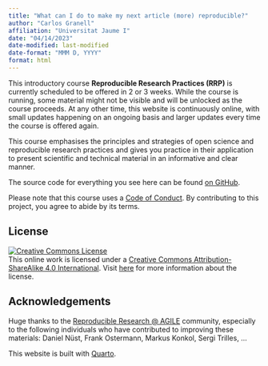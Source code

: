 ---
title: "What can I do to make my next article (more) reproducible?"
author: "Carlos Granell"
affiliation: "Universitat Jaume I"
date: "04/14/2023"
date-modified: last-modified
date-format: "MMM D, YYYY"
format: html
---


This introductory course **Reproducible Research Practices (RRP)** is currently scheduled to be offered in 2 or 3 weeks. While the course is running, some material might not be visible and will be unlocked as the course proceeds. At any other time, this website is continuously online, with small updates happening on an ongoing basis and larger updates every time the course is offered again.


This course emphasises the principles and strategies of open science and reproducible research practices and gives you practice in their application to present scientific and technical material in an informative and clear manner.

The source code for everything you see here can be found [on GitHub](https://github.com/cgranell/rpp).


Please note that this course uses a [Code of Conduct](https://github.com/cgranell/rrp/blob/main/CODE_OF_CONDUCT.md).
By contributing to this project, you agree to abide by its terms.


## License {.unnumbered}

<a rel="license" href="https://creativecommons.org/licenses/by-sa/4.0/"><img src="https://licensebuttons.net/l/by-sa/4.0/88x31.png" alt="Creative Commons License" style="border-width:0"/></a><br />This online work is licensed under a <a rel="license" href="https://creativecommons.org/licenses/by-sa/4.0/">Creative Commons Attribution-ShareAlike 4.0 International</a>.
Visit [here](https://github.com/cgranell/rpp/blob/master/LICENSE.md) for more information about the license.

## Acknowledgements {.unnumbered}

Huge thanks to the [Reproducible Research @ AGILE](https://reproducible-agile.github.io/) community, especially to the
following individuals who have contributed to improving these materials: Daniel Nüst, Frank Ostermann, Markus Konkol, Sergi Trilles, ...

This website is built with [Quarto](https://quarto.org).
